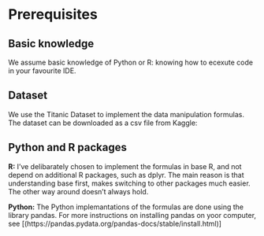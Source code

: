 # Prerequisites

## Basic knowledge
We assume basic knowledge of Python or R: knowing how to ecexute code in your favourite IDE. 

## Dataset
We use the Titanic Dataset to implement the data manipulation formulas. The dataset can be downloaded as a csv file from Kaggle: 

## Python and R packages

**R:**  I've delibarately  chosen to implement the formulas in base R, and not depend on additional R packages, such as dplyr. The main reason is that understanding base first, makes switching to other packages much easier. The other way around doesn't always hold.


**Python:** The Python implemantations of the formulas are done using the library pandas. For more instructions on installing pandas on yoor computer, see [(https://pandas.pydata.org/pandas-docs/stable/install.html)]